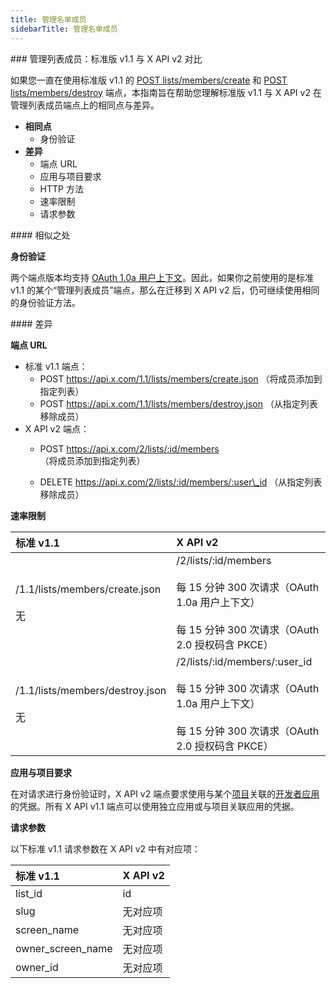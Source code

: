 ```yaml
---
title: 管理名单成员
sidebarTitle: 管理名单成员
---
```



<div id="manage-list-members-standard-v11-compared-to-x-api-v2">
  ### 管理列表成员：标准版 v1.1 与 X API v2 对比
</div>

如果您一直在使用标准版 v1.1 的 [POST lists/members/create](https://developer.x.com/en/docs/twitter-api/v1/accounts-and-users/create-manage-lists/api-reference/post-lists-members-create) 和 [POST lists/members/destroy](https://developer.x.com/en/docs/twitter-api/v1/accounts-and-users/create-manage-lists/api-reference/post-lists-members-destroy) 端点，本指南旨在帮助您理解标准版 v1.1 与 X API v2 在管理列表成员端点上的相同点与差异。

- **相同点**
  - 身份验证
- **差异**
  - 端点 URL
  - 应用与项目要求
  - HTTP 方法
  - 速率限制
  - 请求参数

<div id="similarities">
  #### 相似之处
</div>

**身份验证**

两个端点版本均支持 [OAuth 1.0a 用户上下文](https://developer.x.com/content/developer-twitter/resources/fundamentals/authentication)。因此，如果你之前使用的是标准 v1.1 的某个“管理列表成员”端点，那么在迁移到 X API v2 后，仍可继续使用相同的身份验证方法。

<div id="differences">
  #### 差异
</div>

**端点 URL**

- 标准 v1.1 端点：
  - POST https://api.x.com/1.1/lists/members/create.json
    （将成员添加到指定列表）
  - POST https://api.x.com/1.1/lists/members/destroy.json
    （从指定列表移除成员）
- X API v2 端点：
  - POST https://api.x.com/2/lists/:id/members
    （将成员添加到指定列表）

  - DELETE https://api.x.com/2/lists/:id/members/:user\_id
    （从指定列表移除成员）

**速率限制**

| **标准 v1.1** | **X API v2** |
| :--- | :--- |
| /1.1/lists/members/create.json<br /><br />无 | /2/lists/:id/members<br /><br />每 15 分钟 300 次请求（OAuth 1.0a 用户上下文）<br /><br />每 15 分钟 300 次请求（OAuth 2.0 授权码含 PKCE） |
| /1.1/lists/members/destroy.json<br /><br />无 | /2/lists/:id/members/:user\_id<br /><br />每 15 分钟 300 次请求（OAuth 1.0a 用户上下文）<br /><br />每 15 分钟 300 次请求（OAuth 2.0 授权码含 PKCE） |

**应用与项目要求**

在对请求进行身份验证时，X API v2 端点要求使用与某个[项目](/zh/resources/fundamentals/projects)关联的[开发者应用](/zh/resources/fundamentals/developer-apps)的凭据。所有 X API v1.1 端点可以使用独立应用或与项目关联应用的凭据。

**请求参数**

以下标准 v1.1 请求参数在 X API v2 中有对应项：

| **标准 v1.1** | **X API v2** |
| :--- | :--- |
| list\_id | id  |
| slug | 无对应项 |
| screen\_name | 无对应项 |
| owner\_screen\_name | 无对应项 |
| owner\_id | 无对应项 |